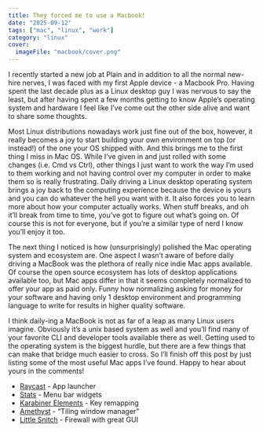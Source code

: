 ```yaml
---
title: They forced me to use a Macbook!
date: "2025-09-12"
tags: ["mac", "linux", "work"]
category: "linux"
cover:
  imageFile: "macbook/cover.png"
---
```


I recently started a new job at Plain and in addition to all the normal new-hire nerves, I was faced with my first Apple device - a Macbook Pro. Having spent the last decade plus as a Linux desktop guy I was nervous to say the least, but after having spent a few months getting to know Apple’s operating system and hardware I feel like I’ve come out the other side alive and want to share some thoughts.

Most Linux distributions nowadays work just fine out of the box, however, it really becomes a joy to start building your own environment on top (or instead!) of the one your OS shipped with. And this brings me to the first thing I miss in Mac OS. While I’ve given in and just rolled with some changes (i.e. Cmd vs Ctrl), other things I just want to work the way I’m used to them working and not having control over my computer in order to make them so is really frustrating. Daily driving a Linux desktop operating system brings a joy back to the computing experience because the device is yours and you can do whatever the hell you want with it. It also forces you to learn more about how your computer actually works. When stuff breaks, and oh it’ll break from time to time, you’ve got to figure out what’s going on. Of course this is not for everyone, but if you’re a similar type of nerd I know you’ll enjoy it too.

The next thing I noticed is how (unsurprisingly) polished the Mac operating system and ecosystem are. One aspect I wasn’t aware of before daily driving a MacBook was the plethora of really nice indie Mac apps available. Of course the open source ecosystem has lots of desktop applications available too, but Mac apps differ in that it seems completely normalized to offer your app as paid only. Funny how normalizing asking for money for your software and having only 1 desktop environment and programming language to write for results in higher quality software.

I think daily-ing a MacBook is not as far of a leap as many Linux users imagine. Obviously it’s a unix based system as well and you’ll find many of your favorite CLI and developer tools available there as well. Getting used to the operating system is the biggest hurdle, but there are a few things that can make that bridge much easier to cross. So I’ll finish off this post by just listing some of the most useful Mac apps I’ve found. Happy to hear about yours in the comments!

- [Raycast](https://www.raycast.com) - App launcher
- [Stats](https://github.com/exelban/stats) - Menu bar widgets
- [Karabiner Elements](https://karabiner-elements.pqrs.org) - Key remapping
- [Amethyst](https://github.com/ianyh/Amethyst) - “Tiling window manager”
- [Little Snitch](https://obdev.at/products/littlesnitch/index.html) - Firewall with great GUI
